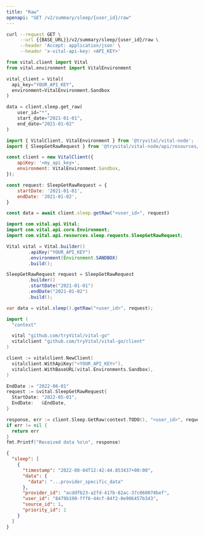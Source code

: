 ```yaml
---
title: "Raw"
openapi: "GET /v2/summary/sleep/{user_id}/raw"
---
```


<RequestExample>

```bash Bash
curl --request GET \
     --url {{BASE_URL}}/v2/summary/sleep/{user_id}/raw \
     --header 'Accept: application/json' \
     --header 'x-vital-api-key: <API_KEY>'
```

```python Python
from vital.client import Vital
from vital.environment import VitalEnvironment

vital_client = Vital(
  api_key="YOUR_API_KEY",
  environment=VitalEnvironment.Sandbox
)

data = client.sleep.get_raw(
    user_id="*",
    start_date="2021-01-01",
    end_date="2021-01-02"
)
```

```javascript Node
import { VitalClient, VitalEnvironment } from '@tryvital/vital-node';
import { SleepGetRawRequest } from '@tryvital/vital-node/api/resources/sleep';

const client = new VitalClient({
    apiKey: '<my_api_key>',
    environment: VitalEnvironment.Sandbox,
});

const request: SleepGetRawRequest = {
    startDate: '2021-01-01',
    endDate: '2021-01-02',
}

const data = await client.sleep.getRaw("<user_id>", request)
```

```java Java
import com.vital.api.Vital;
import com.vital.api.core.Environment;
import com.vital.api.resources.sleep.requests.SleepGetRawRequest;

Vital vital = Vital.builder()
        .apiKey("YOUR_API_KEY")
        .environment(Environment.SANDBOX)
        .build();

SleepGetRawRequest request = SleepGetRawRequest
        .builder()
        .startDate("2021-01-01")
        .endDate("2021-01-02")
        .build();

var data = vital.sleep().getRaw("<user_id>", request);
```

```go Go
import (
  "context"

  vital "github.com/tryVital/vital-go"
  vitalclient "github.com/tryVital/vital-go/client"
)

client := vitalclient.NewClient(
  vitalclient.WithApiKey("<YOUR_API_KEY>"),
  vitalclient.WithBaseURL(vital.Environments.Sandbox),
)

EndDate := "2022-06-01"
request := &vital.SleepGetRawRequest{
  StartDate: "2022-05-01",
  EndDate:   &EndDate,
}

response, err := client.Sleep.GetRaw(context.TODO(), "<user_id>", request)
if err != nil {
  return err
}
fmt.Printf("Received data %s\n", response)
```

</RequestExample>

<ResponseExample>

```json Response
{
  "sleep": [
    {
      "timestamp": "2022-08-04T12:42:44.853437+00:00",
      "data": {
        "data": "...provider_specific_data"
      },
      "provider_id": "acddfb23-a2fd-417b-82ac-37c060074bef",
      "user_id": "8479b190-fff6-44cf-84f2-0e906457b343",
      "source_id": 1,
      "priority_id": 1
    }
  ]
}
```

</ResponseExample>
